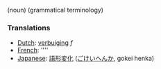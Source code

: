 (noun) (grammatical terminology)

===Translations===
*[[Dutch]]: [[verbuiging]] ''f''
*[[French]]: [[]] ''''
*[[Japanese]]: [[語形変化]] ([[ごけいへんか]], gokei henka)